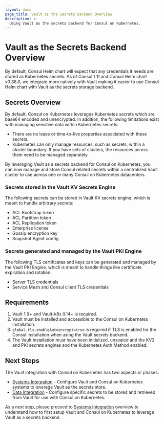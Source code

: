 ```yaml
---
layout: docs
page_title: Vault as the Secrets Backend Overview
description: >-
  Using Vault as the secrets backend for Consul on Kubernetes.
---
```


# Vault as the Secrets Backend Overview

By default, Consul Helm chart will expect that any credentials it needs are stored as Kubernetes secrets.
As of Consul 1.11 and Consul Helm chart v0.38.0, we integrate more natively with Vault making it easier
to use Consul Helm chart with Vault as the secrets storage backend.

## Secrets Overview

By default, Consul on Kubernetes leverages Kubernetes secrets which are base64 encoded and unencrypted. In addition, the following limitations exist with managing sensitive data within Kubernetes secrets:

- There are no lease or time-to-live properties associated with these secrets. 
- Kubernetes can only manage resources, such as secrets, within a cluster boundary. If you have sets of clusters, the resources across them need to be managed separately.

By leveraging Vault as a secrets backend for Consul on Kubernetes, you can now manage and store Consul related secrets within a centralized Vault cluster to use across one or many Consul on Kubernetes datacenters.  

### Secrets stored in the Vault KV Secrets Engine

The following secrets can be stored in Vault KV secrets engine, which is meant to handle arbitrary secrets:
- ACL Bootstrap token
- ACL Partition token
- ACL Replication token
- Enterprise license
- Gossip encryption key
- Snapshot Agent config


### Secrets generated and managed by the Vault PKI Engine

The following TLS certificates and keys can be generated and managed by the Vault PKI Engine, which is meant to handle things like certificate expiration and rotation:
- Server TLS credentials
- Service Mesh and Consul client TLS credentials

## Requirements

1. Vault 1.9+ and Vault-k8s 0.14+ is required.
1. Vault must be installed and accessible to the Consul on Kubernetes installation.
1. `global.tls.enableAutoencrypt=true` is required if TLS is enabled for the Consul installation when using the Vault secrets backend.
1. The Vault installation must have been initialized, unsealed and the KV2 and PKI secrets engines and the Kubernetes Auth Method enabled.
## Next Steps

The Vault integration with Consul on Kubernetes has two aspects or phases:
- [Systems Integration](/docs/k8s/deployment-configurations/vault/systems-integration) - Configure Vault and Consul on Kubernetes systems to leverage Vault as the secrets store.  
- [Data Integration](/docs/k8s/installation/vault/data-integration) - Configure specific secrets to be stored and 
retrieved from Vault for use with Consul on Kubernetes.  

As a next step, please proceed to [Systems Integration](/docs/k8s/deployment-configurations/vault/systems-integration) overview to understand how to first setup Vault and Consul on Kubernetes to leverage Vault as a secrets backend.

